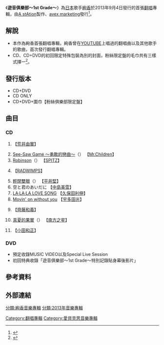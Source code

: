 {{Album infobox | <!-- See Wikipedia:WikiProject_Albums -->
|  Name        = 遊音俱樂部～1st Grade～
|  Type        = 翻唱專輯
|  Artist      = [[絢香|絢香]]
|  Cover       = yuonclub.jpg
|  Background  = 
|  Released    = 2013年9月4日
|  Recorded    = 
|  Genre       = [[J-POP|J-POP]]
|  Length      = 50分24秒
|  Label       = [[A_stAtion|A stAtion]]<br />[[avex|avex marketing]]發行
|  Chart position = *週間最高4位（[[Oricon|Oricon]]）
*2013年9月度月間5位（Oricon）
*2013年度年間64位（Oricon）
|  Certification  = *金唱片（[[日本唱片協會|日本唱片協會]]）
|  Last album  =  [[ayaka's_BEST_-Ballad_Collection-|ayaka's BEST -Ballad Collection-]]<br />（2012年）|
|  This album  = '''遊音俱樂部～1st Grade～'''<br />（2013年）|
|  Next album  = [[彩虹道路|彩虹道路]]<br />（2016年）|
}}
《'''遊音俱樂部～1st Grade～'''》為[[日本|日本]]歌手[[絢香|絢香]]於2013年9月4日發行的首張[[翻唱|翻唱]]專輯，由[[A_stAtion|A stAtion]]製作、[[avex|avex marketing]]發行<ref name="專輯情報">{{cite web |url=http://www.hmv.co.jp/artist_%E7%B5%A2%E9%A6%99_000000000331206/item_%E9%81%8A%E9%9F%B3%E5%80%B6%E6%A5%BD%E9%83%A8%E3%80%9C1st-grade%E3%80%9C-DVD_5476474 |title=HMV 專輯情報 |accessdate=2013-06-27 |work= |publisher=[[HMV|HMV]] Japan |date=2013-06-27 |archive-date=2017-09-27 |archive-url=https://web.archive.org/web/20170927030151/http://www.hmv.co.jp/artist_%E7%B5%A2%E9%A6%99_000000000331206/item_%E9%81%8A%E9%9F%B3%E5%80%B6%E6%A5%BD%E9%83%A8%E3%80%9C1st-grade%E3%80%9C-DVD_5476474 |dead-url=no }}</ref>。

==解說==
*本作為絢香首張翻唱專輯，絢香曾在[[YOUTUBE|YOUTUBE]]上唱過的翻唱曲以及其他歌手的歌曲，首次發行翻唱專輯。
*CD、CD+DVD的初回限定特殊包裝為別的封面，粉絲限定盤的毛巾共有三樣式擇一<ref name="官方專輯情報">{{cite web |url=http://room-ayaka.jp/news/#no79 |title=絢香初のカバーAlbum「遊音倶楽部〜1st grade〜」リリース決定! |accessdate=2013-07-05 |work= |publisher=room ayaka |date=2013-07-05 |archive-date=2012-12-31 |archive-url=https://web.archive.org/web/20121231020033/http://room-ayaka.jp/news/#no79 |dead-url=no }}</ref>。

==發行版本==
*CD+DVD
*CD ONLY
*CD+DVD+圍巾【粉絲俱樂部限定盤】

==曲目==
===CD===
#{{lang|ja|やさしさに包まれたなら}} 【[[松任谷由實|荒井由實]]】
#[[See-Saw_Game_～勇敢的戀曲～|See-Saw Game ～勇敢的戀曲～]]（{{lang|ja|シーソーゲーム〜勇敢な恋の歌〜}}） 【[[Mr.Children|Mr.Children]]】
#[[Robinson_(單曲)|Robinson]]（{{lang|ja|ロビンソン}}） 【[[SPITZ|SPITZ]]】
#{{lang|ja|タユタ}} 【[[RADWIMPS|RADWIMPS]]】
#[[輕閉雙眼|輕閉雙眼]]（{{lang|ja|瞳をとじて}}） 【[[平井堅|平井堅]]】
#空と君のあいだに 【[[中島美雪|中島美雪]]】
#[[LA·LA·LA_LOVE_SONG|LA·LA·LA LOVE SONG]] 【[[久保田利伸|久保田利伸]]】
#[[Movin'_on_without_you|Movin' on without you]] 【[[宇多田光|宇多田光]]】
#{{lang|ja|歩いて帰ろう}} 【[[齊藤和義|齊藤和義]]】
#[[真夏的果實|真夏的果實]]（{{lang|ja|真夏の果実}}） 【[[南方之星|南方之星]]】
#{{lang|ja|たしかなこと}} 【[[小田和正|小田和正]]】

===DVD===
*預定收錄MUSIC VIDEO以及Special Live Session
*初回特典收錄「遊音俱樂部～1st Grade～特別記錄貼身幕後影片」

==參考資料==
<references/>

==外部連結==
{{絢香}}
{{DEFAULTSORT:Yu-on Club ~1st Grade~}}
[[分類:絢香音樂專輯|分類:絢香音樂專輯]]
[[分類:2013年音樂專輯|分類:2013年音樂專輯]]
[[Category:翻唱專輯|Category:翻唱專輯]]
[[Category:愛貝克思音樂專輯|Category:愛貝克思音樂專輯]]